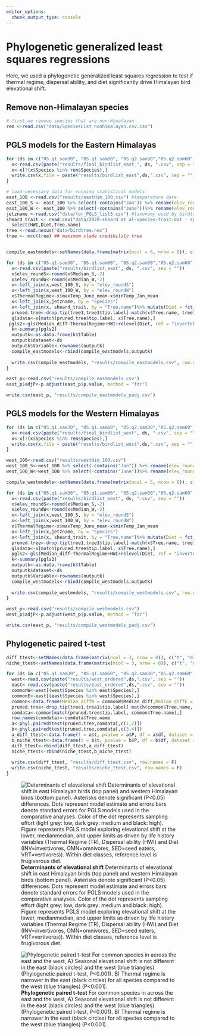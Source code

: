 ```yaml
---
editor_options: 
  chunk_output_type: console
---
```


# Phylogenetic generalized least squares regressions

Here, we used a phylogenetic generalized least squares regression to test if thermal regime, dispersal ability, and diet significantly drive Himalayan bird elevational shift.  

## Remove non-Himalayan species
```r
# first we remove species that are non-Himalayan
rem <-read.csv("data/SpeciesList_nonhimalayan.csv.csv")
```

## PGLS models for the Eastern Himalayas
```r
for (ds in c("05.q1.sam30", "05.q1.sam60", "05.q2.sam30","05.q2.sam60", "05.q3.sam30","05.q3.sam60", "95.q1.sam30","95.q1.sam60", "95.q2.sam30","95.q2.sam60" ,"95.q3.sam30","95.q3.sam60" ,"50.q1.sam30","50.q1.sam60" ,"50.q2.sam30","50.q2.sam60" ,"50.q3.sam30", "50.q3.sam60")) {
  x<-read.csv(paste("results/final_birdlist_east_", ds, ".csv", sep = ""))
  x<-x[!(x$Species %in% rem$Species),]
  write.csv(x,file = paste("results/birdlist_east",ds,".csv", sep = ""), row.names = F) 
}

# load necessary data for running statistical models 
east_100 <-read.csv("results/eastHim_100.csv") #temperature data
east_100_S <- east_100 %>% select(-contains("Jan")) %>% rename(elev_roundS = elev_round) #winter
east_100_W <- east_100 %>% select(-contains("June"))%>% rename(elev_roundW = elev_round) #summer
jetzname <-read.csv("data/for_PGLS_list3.csv") #taxonomy used by birdtree.org
sheard_trait <- read.csv("data/2020-sheard et al-species-trait-dat - speciesdata.csv") %>% #trait data set
  select(HWI,Diet,Tree.name)
tree <-read.nexus("data/birdtree.nex")
tree <- mcc(tree) ## maximum clade credibility tree


compile_eastmodels<-setNames(data.frame(matrix(ncol = 6, nrow = 0)), c("Variable", "Value", "Std.Error", "t-value", "p-value", "ds"))

for (ds in c("05.q1.sam30", "05.q1.sam60", "05.q2.sam30","05.q2.sam60", "05.q3.sam30","05.q3.sam60", "95.q1.sam30","95.q1.sam60", "95.q2.sam30","95.q2.sam60" ,"95.q3.sam30","95.q3.sam60" ,"50.q1.sam30","50.q1.sam60" ,"50.q2.sam30","50.q2.sam60" ,"50.q3.sam30", "50.q3.sam60")) {
  x<-read.csv(paste("results/birdlist_east", ds, ".csv", sep = ""))
  x$elev_roundS<-round(x$Median_S,-2)
  x$elev_roundW<-round(x$Median_W,-2)
  x<-left_join(x,west_100_S, by = "elev_roundS")
  x<-left_join(x,west_100_W, by = "elev_roundW")
  x$ThermalRegime<-x$maxTemp_June_mean-x$minTemp_Jan_mean
  x<-left_join(x,jetzname, by = "Species")
  x<-left_join(x, sheard_trait, by = "Tree.name")%>% mutate(Diet = fct_recode(Diet, "omnivore" = "nectar", "omnivore" = "scav", "seeds"="plants"))
  pruned.tree<-drop.tip(tree1,tree1$tip.label[-match(x$Tree.name, tree1$tip.label)])
  glsdata<-x[match(pruned.tree$tip.label, x$Tree.name),]
 pgls2<-gls(Median_diff~ThermalRegime+HWI+relevel(Diet, ref = "invertebrates"),correlation=corPagel(1,pruned.tree),data=glsdata)
  k<-summary(pgls2)
  outputk<-as.data.frame(k$tTable)
  outputk$dataset<-ds
  outputk$Variable<-rownames(outputk)
  compile_eastmodels<-rbind(compile_eastmodels,outputk)
  
  write.csv(compile_eastmodels, "results/compile_eastmodels.csv", row.names = F)
}

east_p<-read.csv("results/compile_eastmodels.csv")
east_p$adjP<-p.adjust(east_p$p.value, method = "fdr")

write.csv(east_p, "results/compile_eastmodels_padj.csv")
```



## PGLS models for the Western Himalayas
```r
for (ds in c("05.q1.sam30", "05.q1.sam60", "05.q2.sam30","05.q2.sam60", "05.q3.sam30","05.q3.sam60", "95.q1.sam30","95.q1.sam60", "95.q2.sam30","95.q2.sam60" ,"95.q3.sam30","95.q3.sam60" ,"50.q1.sam30","50.q1.sam60" ,"50.q2.sam30","50.q2.sam60" ,"50.q3.sam30", "50.q3.sam60")) {
  x<-read.csv(paste("results/final_birdlist_west", ds, ".csv", sep = ""))
  x<-x[!(x$Species %in% rem$Species),]
  write.csv(x,file = paste("results/birdlist_west",ds,".csv", sep = ""), row.names = F) ## final list after removing non himalayan species
}

west_100<-read.csv("results/westHim_100.csv")
west_100_S<-west_100 %>% select(-contains("Jan")) %>% rename(elev_roundS = elev_round)
west_100_W<-west_100 %>% select(-contains("June"))%>% rename(elev_roundW = elev_round)

compile_westmodels<-setNames(data.frame(matrix(ncol = 5, nrow = 0)), c("Value", "Std.Error", "t-value", "p-value", "ds"))

for (ds in c("05.q1.sam30", "05.q1.sam60", "05.q2.sam30","05.q2.sam60", "05.q3.sam30","05.q3.sam60", "95.q1.sam30","95.q1.sam60", "95.q2.sam30","95.q2.sam60" ,"95.q3.sam30","95.q3.sam60" ,"50.q1.sam30","50.q1.sam60" ,"50.q2.sam30","50.q2.sam60" ,"50.q3.sam30", "50.q3.sam60")) {
  x<-read.csv(paste("results/birdlist_west", ds, ".csv", sep = ""))
  x$elev_roundS<-round(x$Median_S,-2)
  x$elev_roundW<-round(x$Median_W,-2)
  x<-left_join(x,west_100_S, by = "elev_roundS")
  x<-left_join(x,west_100_W, by = "elev_roundW")
  x$ThermalRegime<-x$maxTemp_June_mean-x$minTemp_Jan_mean
  x<-left_join(x,jetzname, by = "Species")
  x<-left_join(x, sheard_trait, by = "Tree.name")%>% mutate(Diet = fct_recode(Diet, "omnivore" = "nectar", "omnivore" = "scav", "seeds"="plants"))
  pruned.tree<-drop.tip(tree1,tree1$tip.label[-match(x$Tree.name, tree1$tip.label)])
  glsdata<-x[match(pruned.tree$tip.label, x$Tree.name),]
  pgls2<-gls(Median_diff~ThermalRegime+HWI+relevel(Diet, ref = "invertebrates"),correlation=corPagel(1,pruned.tree),data=glsdata)
  k<-summary(pgls2)
  outputk<-as.data.frame(k$tTable)
  outputk$dataset<-ds
  outputk$Variable<-rownames(outputk)
  compile_westmodels<-rbind(compile_westmodels,outputk)
  
  write.csv(compile_westmodels, "results/compile_westmodels.csv", row.names = F)
}

west_p<-read.csv("results/compile_westmodels.csv")
west_p$adjP<-p.adjust(west_p$p.value, method = "fdr")

write.csv(east_p, "results/compile_westmodels_padj.csv")

```

## Phylogenetic paired t-test

```r

diff_ttest<-setNames(data.frame(matrix(ncol = 3, nrow = 0)), c("t", "df", "pvalue"))
niche_ttest<-setNames(data.frame(matrix(ncol = 3, nrow = 0)), c("t", "df", "pvalue"))

for (ds in c("05.q1.sam30", "05.q1.sam60", "05.q2.sam30","05.q2.sam60", "05.q3.sam30","05.q3.sam60", "95.q1.sam30","95.q1.sam60", "95.q2.sam30","95.q2.sam60" ,"95.q3.sam30","95.q3.sam60" ,"50.q1.sam30","50.q1.sam60" ,"50.q2.sam30","50.q2.sam60" ,"50.q3.sam30", "50.q3.sam60")) {
  west<-read.csv(paste("results/west_ordered",ds,".csv", sep = ""))
  east<-read.csv(paste("results/east_ordered",ds,".csv", sep = ""))
  commonW<-west[(west$Species %in% east$Species),]
  commonE<-east[(east$Species %in% west$Species),]
  common<-data.frame(Median_diffW = commonW$Median_diff,Median_diffE = commonE$Median_diff, ThermalRegimeW = commonW$ThermalRegime,ThermalRegimeE = commonE$ThermalRegime ,Tree.name = commonE$Tree.name)
  pruned.tree<-drop.tip(tree1,tree1$tip.label[-match(common$Tree.name, tree1$tip.label)])
  comdata<-common[match(pruned.tree$tip.label, common$Tree.name),]
  row.names(comdata)<-comdata$Tree.name
  a<-phyl.pairedttest(pruned.tree,comdata[,c(1,2)])
  b<-phyl.pairedttest(pruned.tree,comdata[,c(3,4)])
  a_diff_ttest<-data.frame(t = a$t, pvalue = a$P, df = a$df, dataset = ds)
  b_niche_ttest<-data.frame(t = b$t, pvalue = b$P, df = b$df, dataset = ds)
  diff_ttest<-rbind(diff_ttest,a_diff_ttest)
  niche_ttest<-rbind(niche_ttest,b_niche_ttest)
  
  write.csv(diff_ttest, "results/diff_ttest.csv", row.names = F)
  write.csv(niche_ttest, "results/niche_ttest.csv", row.names = F)
}

```

![**Determinants of elevational shift**
Determinants of elevational shift in east Himalayan birds (top panel) and western Himalayan birds (bottom panel). Asterisks denote significant (P<0.05) differences. Dots represent model estimate and errors bars denote standard errors for PGLS models used in the comparative analyses. Color of the dot represents sampling effort (light grey: low, dark grey: medium and black: high). Figure represents PGLS model exploring elevational shift at the lower, medianmedian, and upper limits as driven by life history variables (Thermal Regime (TR), Dispersal ability (HWI) and Diet (INV=invertivores, OMN=omnivores, SED=seed eaters, VRT=vertivores)). Within diet classes, reference level is frugivorous diet. ](figs/fig04.jpg)  




![**Phylogenetic paired t-test**
For common species in across the east and the west, A) Seasonal elevational shift is not different in the east (black circles) and the west (blue triangles) (Phylogenetic paired t-test, P<0.001). B) Thermal regime is narrower in the east (black circles) for all species compared to the west (blue triangles) (P<0.001).](figs/fig05.jpg)  